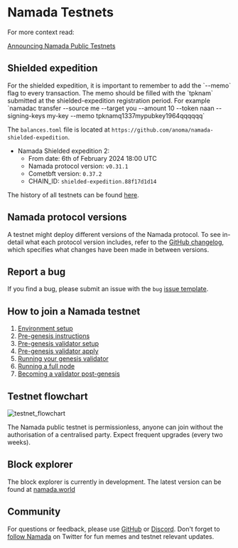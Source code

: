 
# Namada Testnets

For more context read:

[Announcing Namada Public Testnets](https://blog.namada.net/announcing-namada-public-testnets/)

## Shielded expedition

<Callout type="info" emoji="👷">
For the shielded expedition, it is important to remember to add the `--memo` flag to every transaction. The memo should be filled with the `tpknam` submitted at the shielded-expedition registration period.
For example `namadac transfer --source me --target you --amount 10 --token naan --signing-keys my-key --memo tpknamq1337mypubkey1964qqqqqq`
</Callout>

The `balances.toml` file is located at `https://github.com/anoma/namada-shielded-expedition`.

- Namada Shielded expedition 2:
  - From date: 6th of February 2024 18:00 UTC
  - Namada protocol version: `v0.31.1`
  - Cometbft version: `0.37.2`
  - CHAIN_ID: `shielded-expedition.88f17d1d14`


The history of all testnets can be found [here](./testnets/testnet-history.mdx).

## Namada protocol versions

A testnet might deploy different versions of the Namada protocol. To see in-detail what each protocol version includes, refer to the [GitHub changelog](https://github.com/anoma/namada/tree/main/.changelog), which specifies what changes have been made in between versions.

## Report a bug

If you find a bug, please submit an issue with the `bug` [issue template](https://github.com/anoma/namada/issues/new/choose).

## How to join a Namada testnet

1. [Environment setup](./testnets/environment-setup.mdx)
2. [Pre-genesis instructions](./testnets/pre-genesis.mdx)
3. [Pre-genesis validator setup](../operators/validators/validator-setup.mdx)
4. [Pre-genesis validator apply](./testnets/genesis-validator-apply.mdx)
5. [Running your genesis validator](../operators/validators/validator-setup.mdx#start-validating)
6. [Running a full node](../operators/ledger/running-a-full-node.mdx)
7. [Becoming a validator post-genesis](./testnets/post-genesis-validator.mdx)

## Testnet flowchart
![testnet_flowchart](/images/testnet_flowchart.png)

The Namada public testnet is permissionless, anyone can join without the authorisation of a centralised party. Expect frequent upgrades (every two weeks).

## Block explorer

The block explorer is currently in development. The latest version can be found at [namada.world](https://namada.world/)

## Community

For questions or feedback, please use [GitHub](https://github.com/anoma/namada/issues) or [Discord](https://discord.gg/namada). Don't forget to [follow Namada](https://twitter.com/namada) on Twitter for fun memes and testnet relevant updates.
